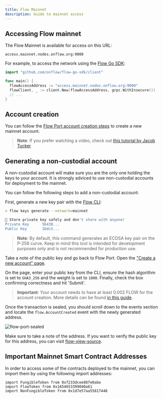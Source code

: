 ```yaml
---
title: Flow Mainnet
description: Guide to mainnet access
---
```


## Accessing Flow mainnet

The Flow Mainnet is available for access on this URL:

```
access.mainnet.nodes.onflow.org:9000
```

For example, to access the network using the [Flow Go SDK](https://github.com/onflow/flow-go-sdk):

```go
import "github.com/onflow/flow-go-sdk/client"

func main() {
  flowAccessAddress := "access.mainnet.nodes.onflow.org:9000"
  flowClient, _ := client.New(flowAccessAddress, grpc.WithInsecure())
  // ...
}
```

## Account creation

You can follow the [Flow Port account creation steps](https://docs.onflow.org/flow-port/#blocto) to create a new mainnet account.

> **Note**: If you prefer watching a video, check out [this tutorial by Jacob Tucker](https://www.youtube.com/watch?v=vXui7uO4cIQ)

## Generating a non-custodial account

A non-custodial account will make sure you are the only one holding the keys to your account. It is strongly adviced to use non-custodial accounts for deployment to the mainnet.

You can follow the following steps to add a non-custodial account:

First, generate a new key pair with the [Flow CLI](https://github.com/onflow/flow-cli):

```sh
> flow keys generate --network=mainnet

🔴️ Store private key safely and don't share with anyone!
Private Key      5b438...
Public Key       1bdc5...
```

> **Note**: By default, this command generates an ECDSA key pair on the P-256 curve. Keep in mind this tool is intended for development purposes only and is not recommended for production use.

Take a note of the public key and go back to Flow Port. Open the ["Create a new account" page](https://port.onflow.org/transaction?hash=a0a78aa7821144efd5ebb974bb52ba04609ce76c3863af9d45348db93937cf98&showcode=false&weight=1000&halg=3).

On the page, enter your public key from the CLI, ensure the hash algorithm is set to `SHA3_256` and the weight is set to `1000`. Finally, check the box confirming correctness and hit 'Submit'.

> **Important**: Your account needs to have at least 0.002 FLOW for the account creation. More details can be found [in this guide](https://docs.onflow.org/flow-token/concepts/#storageaccount-fees).

Once the transaction is sealed, you should scroll down to the events section and locate the `flow.AccountCreated` event with the newly generated address.

![flow-port-sealed](port-sealed-tx.png)

Make sure to take a note of the address. If you want to verify the public key for this address, you can visit [flow-view-source](https://flow-view-source.com/).

## Important Mainnet Smart Contract Addresses

In order to access some of the contracts deployed to the mainnet, you can import them by using the following import addresses:

```cadence
import FungibleToken from 0xf233dcee88fe0abe
import FlowToken from 0x1654653399040a61
import NonFungibleToken from 0x1d7e57aa55817448
```
